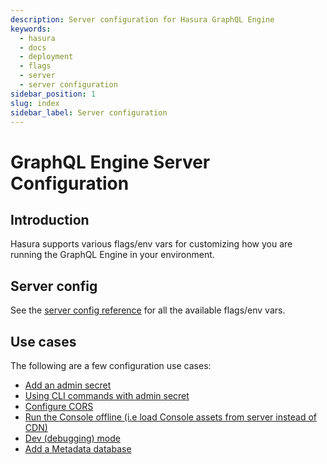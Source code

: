 ```yaml
---
description: Server configuration for Hasura GraphQL Engine
keywords:
  - hasura
  - docs
  - deployment
  - flags
  - server
  - server configuration
sidebar_position: 1
slug: index
sidebar_label: Server configuration
---
```


# GraphQL Engine Server Configuration

## Introduction

Hasura supports various flags/env vars for customizing how you are
running the GraphQL Engine in your environment.

## Server config

See the [server config reference](/deployment/graphql-engine-flags/reference.mdx) for all the
available flags/env vars.

## Use cases

The following are a few configuration use cases:

- [Add an admin secret](/deployment/graphql-engine-flags/config-examples.mdx#add-admin-secret)
- [Using CLI commands with admin secret](/deployment/graphql-engine-flags/config-examples.mdx#cli-with-admin-secret)
- [Configure CORS](/deployment/graphql-engine-flags/config-examples.mdx#configure-cors)
- [Run the Console offline (i.e load Console assets from server instead of CDN)](/deployment/graphql-engine-flags/config-examples.mdx#console-assets-on-server)
- [Dev (debugging) mode](/deployment/graphql-engine-flags/config-examples.mdx#dev-mode)
- [Add a Metadata database](/deployment/graphql-engine-flags/config-examples.mdx#add-metadata-database)
